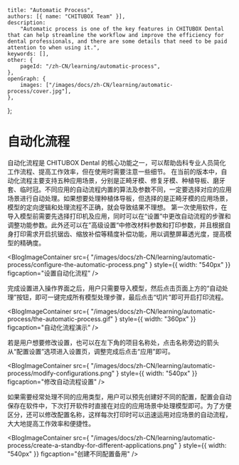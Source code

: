 	title: "Automatic Process",
	authors: [{ name: "CHITUBOX Team" }],
	description:
		"Automatic process is one of the key features in CHITUBOX Dental that can help streamline the workflow and improve the efficiency for dental professionals, and there are some details that need to be paid attention to when using it.",
	keywords: [],
	other: {
		pageId: "/zh-CN/learning/automatic-process",
	},
	openGraph: {
		images: ["/images/docs/zh-CN/learning/automatic-process/cover.jpg"],
	},
};

# 自动化流程

自动化流程是 CHITUBOX Dental 的核心功能之一，可以帮助齿科专业人员简化工作流程、提高工作效率，但在使用时需要注意一些细节。
在当前的版本中，自动化流程主要支持五种应用场景，分别是正畸牙模、修复牙模、种植导板、磨牙套、临时冠。不同应用的自动流程内置的算法及参数不同，一定要选择对应的应用场景进行自动处理。如果想要处理种植体导板，但选择的是正畸牙模的应用场景，模型的定向逻辑和处理流程不正确，就会导致结果不理想。
第一次使用软件，在导入模型前需要先选择打印机及应用，同时可以在“设置”中更改自动流程的步骤和调整功能参数。此外还可以在”高级设置“中修改材料参数和打印参数，并且根据自身打印需求开启抗锯齿、缩放补偿等精度补偿功能，用以调整屏幕透光度，提高模型的精确度。

<BlogImageContainer
	src={
		"/images/docs/zh-CN/learning/automatic-process/configure-the-automatic-process.png"
	}
	style={{ width: "540px" }}
	figcaption="设置自动化流程"
/>

完成设置进入操作界面之后，用户只需要导入模型，然后点击页面上方的“自动处理”按钮，即可一键完成所有模型处理步骤，最后点击“切片”即可开启打印流程。

<BlogImageContainer
	src={
		"/images/docs/zh-CN/learning/automatic-process/the-automatic-process.gif"
	}
	style={{ width: "360px" }}
	figcaption="自动化流程演示"
/>

若是用户想要修改设置，也可以在左下角的项目名称处，点击名称旁边的箭头从“配置设置”选项进入设置页，调整完成后点击“应用”即可。

<BlogImageContainer
	src={
		"/images/docs/zh-CN/learning/automatic-process/modify-configurations.png"
	}
	style={{ width: "540px" }}
	figcaption="修改自动流程设置"
/>

如果需要经常处理不同的应用类型，用户可以预先创建好不同的配置，配置会自动保存在软件中，下次打开软件时直接在对应的应用场景中处理模型即可。为了方便区分，还可以修改配置名称，这样每次打印时可以迅速运用对应场景的自动流程，大大地提高工作效率和便捷性。

<BlogImageContainer
	src={
		"/images/docs/zh-CN/learning/automatic-process/create-a-standby-for-different-applications.png"
	}
	style={{ width: "540px" }}
	figcaption="创建不同配置备用"
/>
